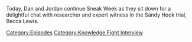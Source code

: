 {{Episode
    | title           = Chatting With Becca Lewis
    | caption         = [https://knowledgefight.libsyn.com/713-chatting-with-becca-lewis Listen to this episode on Libsyn]
    | episodeNumber   = 713
    | length          = 01:25:23
    | airDate         = August 9, 2022
    | previousEpisode = [[712: The Decompression Session]]
    | nextEpisode     = [[714: Trial Recap, Part 1]]
}}

{{Stub}}

Today, Dan and Jordan continue Sneak Week as they sit down for a delightful chat with researcher and expert witness in the Sandy Hook trial, Becca Lewis.

[[Category:Episodes]]
[[Category:Knowledge Fight Interview]]
